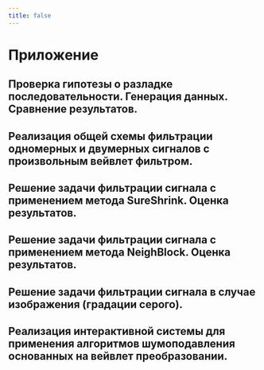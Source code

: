 ```yaml
---
title: false
---
```


\appendix

# Приложение {-}

## Проверка гипотезы о разладке последовательности. Генерация данных. Сравнение результатов.

## Реализация общей схемы фильтрации одномерных и двумерных сигналов с произвольным вейвлет фильтром.

## Решение задачи фильтрации сигнала с применением метода SureShrink. Оценка результатов.

## Решение задачи фильтрации сигнала с применением метода NeighBlock. Оценка результатов.

## Решение задачи фильтрации сигнала в случае изображения (градации серого).

## Реализация интерактивной системы для применения алгоритмов шумоподавления основанных на вейвлет преобразовании.
